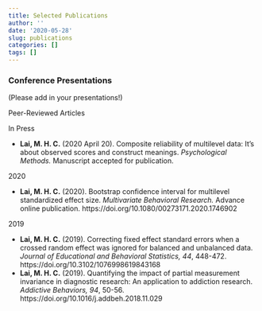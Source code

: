 ```yaml
---
title: Selected Publications
author: ''
date: '2020-05-28'
slug: publications
categories: []
tags: []
---
```


### Conference Presentations

(Please add in your presentations!)

Peer-Reviewed Articles

In Press

- **Lai, M. H. C.** (2020 April 20). Composite reliability of multilevel data: It's about observed scores and construct meanings. *Psychological Methods.* Manuscript accepted for publication.

2020

- **Lai, M. H. C.** (2020). Bootstrap confidence interval for multilevel standardized effect size. *Multivariate Behavioral Research.* Advance online publication. https://doi.org/10.1080/00273171.2020.1746902

2019

- **Lai, M. H. C.** (2019). Correcting fixed effect standard errors when a crossed random effect was ignored for balanced and unbalanced data. *Journal of Educational and Behavioral Statistics, 44*, 448-472. https://doi.org/10.3102/1076998619843168
- **Lai, M. H. C.** (2019). Quantifying the impact of partial measurement invariance in diagnostic research: An application to addiction research. *Addictive Behaviors, 94*, 50-56. https://doi.org/10.1016/j.addbeh.2018.11.029


